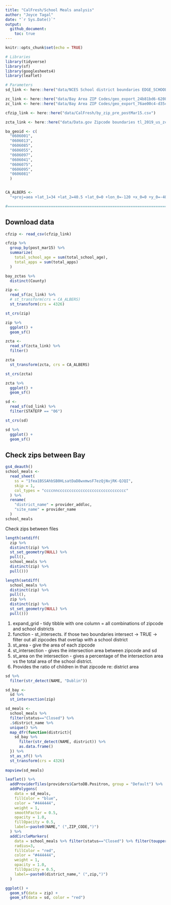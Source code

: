 ```yaml
---
title: "CalFresh/School Meals analysis"
author: "Joyce Tagal"
date: "`r Sys.Date()`"
output: 
  github_document:
    toc: true
---
```


```r
knitr::opts_chunk$set(echo = TRUE)
```

```r
# Libraries
library(tidyverse)
library(sf)
library(googlesheets4)
library(leaflet)

# Parameters
sd_link <- here::here("data/NCES School district boundaries EDGE_SCHOOLDISTRICT_TL19_SY1819/schooldistrict_sy1819_tl19.shp")

zc_link <- here::here("data/Bay Area ZIP Codes/geo_export_24b81bd6-6208-4590-bb1a-24867e0b57d7.shp")
zc_link <- here::here("data/Bay Area ZIP Codes/geo_export_76ae00c4-d35c-40eb-a794-48118f008f9f.shp") # some reason our file names are different

cfzip_link <- here::here("data/CalFresh/by_zip_pre_postMar15.csv")

zcta_link <- here::here("data/Data.gov Zipcode boundaries tl_2019_us_zcta510/tl_2019_us_zcta510.shp")

ba_geoid <- c(
  "0606001", 
  "0606013", 
  "0606085", 
  "0606055", 
  "0606097", 
  "0606041", 
  "0606075", 
  "0606095", 
  "0606081"
  )


CA_ALBERS <- 
  "+proj=aea +lat_1=34 +lat_2=40.5 +lat_0=0 +lon_0=-120 +x_0=0 +y_0=-4000000 +ellps=WGS84 +datum=WGS84 +units=m +no_defs"

#===============================================================================

```

## Download data

```r

cfzip <- read_csv(cfzip_link)

cfzip %>% 
  group_by(post_mar15) %>% 
  summarize(
    total_school_age = sum(total_school_age),
    total_apps = sum(total_apps)
  )

```

```r
bay_zctas %>% 
  distinct(County)
```



```r

zip <- 
  read_sf(zc_link) %>% 
  # st_transform(crs = CA_ALBERS)
  st_transform(crs = 4326)

st_crs(zip)

zip %>% 
  ggplot() +
  geom_sf()

```

```r

zcta <- 
  read_sf(zcta_link) %>% 
  filter()

zcta 
  st_transform(zcta, crs = CA_ALBERS)

st_crs(zcta)

zcta %>% 
  ggplot() +
  geom_sf()

```

```r

sd <- 
  read_sf(sd_link) %>% 
  filter(STATEFP == "06")

st_crs(sd)

sd %>%
  ggplot() +
  geom_sf()

```

## Check zips between Bay 

```r

gs4_deauth()
school_meals <- 
  read_sheet(
    ss = "1fea1BSSAhbSB0HLsatDaD8wxmwsF7ezQjNvjRK-QJQI", 
    skip = 1,
    col_types = "ccccnncccccccccccccccccccccccccccccc"
  ) %>% 
  rename(
    "district_name" = provider_addloc,
    "site_name" = provider_name
  )
school_meals
```

Check zips between files

```r

length(setdiff(
  zip %>% 
  distinct(zip) %>% 
  st_set_geometry(NULL) %>% 
  pull(), 
  school_meals %>% 
  distinct(zip) %>% 
  pull()))

```

```r

length(setdiff( 
  school_meals %>% 
  distinct(zip) %>% 
  pull(),
  zip %>% 
  distinct(zip) %>% 
  st_set_geometry(NULL) %>% 
  pull()))

```

1. expand_grid - tidy tibble with one column = all combinations of zipcode and school districts
2. function - st_intersects. if those two boundaries intersect -> TRUE
-> filter out all zipcodes that overlap with a school district
3. st_area - give the area of each zipcode
4. st_intersection - gives the intersection area between zipcode and sd
5. st_area on the intersection - gives a percentage of the intersection area vs 
the total area of the school district.
6. Provides the ratio of children in that zipcode re: district area

```r

sd %>% 
  filter(str_detect(NAME, "Dublin")) 

sd_bay <- 
  sd %>% 
  st_intersection(zip)

sd_meals <- 
  school_meals %>% 
  filter(status=="Closed") %>% 
  .$district_name %>% 
  unique() %>% 
  map_dfr(function(district){
    sd_bay %>% 
      filter(str_detect(NAME, district)) %>% 
      as.data.frame()
  }) %>% 
  st_as_sf() %>% 
  st_transform(crs = 4326)
    
mapview(sd_meals)

leaflet() %>% 
  addProviderTiles(providers$CartoDB.Positron, group = "Default") %>%
  addPolygons(
    data = sd_meals,
    fillColor = "blue",
    color = "#444444", 
    weight = 1, 
    smoothFactor = 0.5,
    opacity = 1.0, 
    fillOpacity = 0.5,
    label=~paste0(NAME," (",ZIP_CODE,")")
  ) %>% 
  addCircleMarkers(
    data = school_meals %>% filter(status=="Closed") %>% filter(toupper(city) %in% toupper(sd_bay$PO_NAME)),
    radius=3,
    fillColor = "red",
    color = "#444444", 
    weight = 1, 
    opacity = 1.0, 
    fillOpacity = 0.5,
    label=~paste0(district_name," (",zip,")")
  )


```


```r

ggplot() +
  geom_sf(data = zip) +
  geom_sf(data = sd, color = "red")


```

